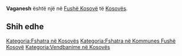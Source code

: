 {{Fshat në 
 | Emri                = Vaganesh
 | EmriAlt                = 
 | NAME_SHORT_FORM=      
 | NAME_GENERIC=      
 | NAME_SORT_NAME_RO=      VAGANESH
 | FULL_NAME_RO = Vaganesh
 | FULL_NAME_ND_RO=Vaganesh
 | SORT_NAME_RG=VAGANESH
 | FULL_NAME_RG=Vaganesh
 | FULL_NAME_ND_RG=Vaganesh
 | SRP_NAME_SHORT_FORM=      
 | SRP_NAME_GENERIC=      
 | SRP_NAME_SORT_NAME_RO=      
 | SRP_FULL_NAME_RO = 
 | SRP_FULL_NAME_ND_RO=
 | SRP_SORT_NAME_RG=
 | SRP_FULL_NAME_RG=
 | SRP_FULL_NAME_ND_RG=
 | Emri (Rasa dhanore) = 
 | Figura              = 
 | Shteti              = Kosovo
 | Komuna              = Fushë Kosovë
 | Kodi postar         = 
 | Sipërfaqja          = 

 | Popullsia           = 

 | Regj. i popullsisë  = 
 | Dend. e popullsisë  = 
 | Faqja zyrtare       = 
 <!--- Koordinatat ----> 
 | Gjerësia            = 42.672222
 | Gjatësia            = 21.504722
 | Lartësia            = 
}}
'''Vaganesh''' është një [[]] në [[Fushë Kosovë]] të [[Kosovës]].

<!-- == Gjeografia == -->
<!-- == Historia == -->
<!-- == Demografia == -->
== Shih edhe ==
{{Komuna Fushë Kosovë}}
{{Kosovo-Administrata-Cung}}

[[Kategoria:Fshatra në Kosovës]]
[[Kategoria:Fshatra në Kommunes Fushë Kosovë]]
[[Kategoria:Vendbanime në Kosovës]]